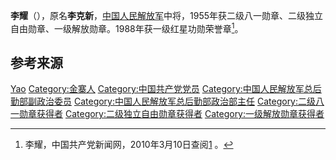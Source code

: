 {{Otheruses|李耀}}
{{noteTA
|1=zh-hans:蒋介石;zh-hk:蒋介石;zh-tw:蒋中正;
|2=zh-hans:斯大林;zh-hk:史太林;zh-tw:史達林;
|3=zh-cn:朝鲜战争; zh-sg:韩战; zh-tw:韓戰; zh-hk:韓戰;}}
{{Infobox_officeholder
| name = 李耀
| image name = Li Yao.jpg
| width = 200
| now = 
| period = 
| Sex =
| different name =
| party = {{中国共产党}}
| nationality = {{PRC}}
| Native place =
| date of birth = 1911年12月24日
| place of birth = {{QIN}}[[安徽省|安徽省]][[金寨县|金寨县]]双河区桃岭乡东岳村
| date of death = {{death date and age|2003|4|9|1911|12|24}}
| place of death = {{PRC}}[[北京|北京]]
| religion = [[共产主义|共产主义]]
| spouse = 
| relatives = 
| educate = 
* 少年时期无
* 1936年夏－10月，红军大学
| past =
* 红25军第223团连指导员
* 陕北红军干部学校政治队政治委员
* 红军前敌总指挥部兵站医院政治委员、援西军政治部组织科科长
* 1945年1月，河南军区第二军分区（又称豫西军分区）政治部主任兼中共豫西地委组织部长
* 1948年1月，中原军区鄂豫陕军分区政治委员和中共鄂豫陕地委书记
* 1948年6月，陕南军区副政治委员兼政治部主任
* 1949年5月，第19军副政治委员
* 第一步兵学校政治委员
* 人民解放军总后勤部干部部部长、政治部主任，总后勤部副政治委员、顾问
* 1977年12月，人民解放军总后勤部副政治委员兼纪委书记
| work =
}}
'''李耀'''（{{bd|1911年|12月24日|2003年|4月9日}}），原名'''李克新'''，[[中国人民解放军|中国人民解放军]]中将，1955年获二级八一勋章、二级独立自由勋章、一级解放勋章。1988年获一级红星功勋荣誉章<ref name="官方">李耀，中国共产党新闻网，2010年3月10日查阅[http://dangshi.people.com.cn/GB/165617/165618/166491/167908/9975098.html] {{Wayback|url=http://dangshi.people.com.cn/GB/165617/165618/166491/167908/9975098.html |date=20160304090900 }}。</ref>。

== 参考来源 ==
{{reflist}}

{{中国军事人物小作品}}
{{中國人民解放軍開國中將}}

{{Authority control}}
{{DEFAULTSORT:Li李}}
[[Category:李姓|Yao]]
[[Category:金寨人|Category:金寨人]]
[[Category:中国共产党党员|Category:中国共产党党员]]
[[Category:中国人民解放军总后勤部副政治委员|Category:中国人民解放军总后勤部副政治委员]]
[[Category:中国人民解放军总后勤部政治部主任|Category:中国人民解放军总后勤部政治部主任]]
[[Category:二级八一勋章获得者|Category:二级八一勋章获得者]]
[[Category:二级独立自由勋章获得者|Category:二级独立自由勋章获得者]]
[[Category:一级解放勋章获得者|Category:一级解放勋章获得者]]